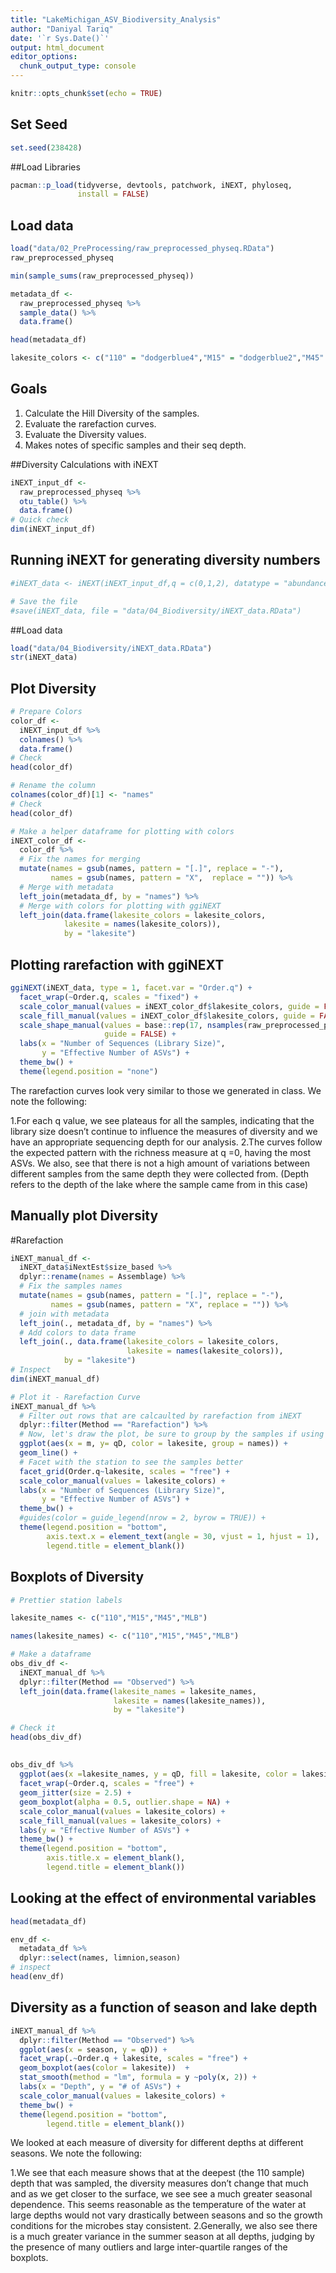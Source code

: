 ```yaml
---
title: "LakeMichigan_ASV_Biodiversity_Analysis"
author: "Daniyal Tariq"
date: '`r Sys.Date()`'
output: html_document
editor_options: 
  chunk_output_type: console
---
```


```r
knitr::opts_chunk$set(echo = TRUE)
```

## Set Seed

```r
set.seed(238428)
```

##Load Libraries

```r
pacman::p_load(tidyverse, devtools, patchwork, iNEXT, phyloseq,
               install = FALSE)
```

## Load data
```r

load("data/02_PreProcessing/raw_preprocessed_physeq.RData")
raw_preprocessed_physeq
```

```r
min(sample_sums(raw_preprocessed_physeq))

metadata_df <-
  raw_preprocessed_physeq %>%
  sample_data() %>%
  data.frame()

head(metadata_df)
```

```r
lakesite_colors <- c("110" = "dodgerblue4","M15" = "dodgerblue2","M45" = "#D9CC3C","MLB" = "#A0E0BA")
```


## Goals

1. Calculate the Hill Diversity of the samples.
2. Evaluate the rarefaction curves.
3. Evaluate the Diversity values.
4. Makes notes of specific samples and their seq depth.

##Diversity Calculations with iNEXT

```r
iNEXT_input_df <- 
  raw_preprocessed_physeq %>%
  otu_table() %>%
  data.frame()
# Quick check
dim(iNEXT_input_df)
```

## Running iNEXT for generating diversity numbers
```r
#iNEXT_data <- iNEXT(iNEXT_input_df,q = c(0,1,2), datatype = "abundance")

# Save the file
#save(iNEXT_data, file = "data/04_Biodiversity/iNEXT_data.RData")
```


##Load data
```r
load("data/04_Biodiversity/iNEXT_data.RData")
str(iNEXT_data)
```

## Plot Diversity
```r
# Prepare Colors 
color_df <- 
  iNEXT_input_df %>%
  colnames() %>%
  data.frame()
# Check
head(color_df)
```


```r
# Rename the column 
colnames(color_df)[1] <- "names"
# Check
head(color_df)
```

```r
# Make a helper dataframe for plotting with colors 
iNEXT_color_df <- 
  color_df %>%
  # Fix the names for merging
  mutate(names = gsub(names, pattern = "[.]", replace = "-"),
         names = gsub(names, pattern = "X",  replace = "")) %>%
  # Merge with metadata
  left_join(metadata_df, by = "names") %>%
  # Merge with colors for plotting with ggiNEXT
  left_join(data.frame(lakesite_colors = lakesite_colors,
            lakesite = names(lakesite_colors)),
            by = "lakesite")
```


## Plotting rarefaction with ggiNEXT
```r
ggiNEXT(iNEXT_data, type = 1, facet.var = "Order.q") + 
  facet_wrap(~Order.q, scales = "fixed") + 
  scale_color_manual(values = iNEXT_color_df$lakesite_colors, guide = FALSE) + 
  scale_fill_manual(values = iNEXT_color_df$lakesite_colors, guide = FALSE) + 
  scale_shape_manual(values = base::rep(17, nsamples(raw_preprocessed_physeq)),
                     guide = FALSE) +
  labs(x = "Number of Sequences (Library Size)", 
       y = "Effective Number of ASVs") + 
  theme_bw() + 
  theme(legend.position = "none") 
```

The rarefaction curves look very similar to those we generated in class. We note the following:

1.For each q value, we see plateaus for all the samples, indicating that the library size doesn't continue to influence the measures of diversity and we have an appropriate sequencing depth for our analysis. 
2.The curves follow the expected pattern with the richness measure at q =0, having the most ASVs. We also, see that there is not a high amount of variations between different samples from the same depth they were collected from. (Depth refers to the depth of the lake where the sample came from in this case)

## Manually plot Diversity

#Rarefaction

```r
iNEXT_manual_df <- 
  iNEXT_data$iNextEst$size_based %>%
  dplyr::rename(names = Assemblage) %>%
  # Fix the samples names 
  mutate(names = gsub(names, pattern = "[.]", replace = "-"),
         names = gsub(names, pattern = "X", replace = "")) %>%
  # join with metadata 
  left_join(., metadata_df, by = "names") %>%
  # Add colors to data frame
  left_join(., data.frame(lakesite_colors = lakesite_colors,
                          lakesite = names(lakesite_colors)),
            by = "lakesite") 
# Inspect 
dim(iNEXT_manual_df)
```


```r
# Plot it - Rarefaction Curve 
iNEXT_manual_df %>%
  # Filter out rows that are calcaulted by rarefaction from iNEXT
  dplyr::filter(Method == "Rarefaction") %>%
  # Now, let's draw the plot, be sure to group by the samples if using geom_line!
  ggplot(aes(x = m, y= qD, color = lakesite, group = names)) + 
  geom_line() + 
  # Facet with the station to see the samples better 
  facet_grid(Order.q~lakesite, scales = "free") + 
  scale_color_manual(values = lakesite_colors) + 
  labs(x = "Number of Sequences (Library Size)", 
       y = "Effective Number of ASVs") + 
  theme_bw() + 
  #guides(color = guide_legend(nrow = 2, byrow = TRUE)) + 
  theme(legend.position = "bottom",
        axis.text.x = element_text(angle = 30, vjust = 1, hjust = 1),
        legend.title = element_blank()) 
```


## Boxplots of Diversity
```r
# Prettier station labels 

lakesite_names <- c("110","M15","M45","MLB")

names(lakesite_names) <- c("110","M15","M45","MLB")

# Make a dataframe
obs_div_df <- 
  iNEXT_manual_df %>%
  dplyr::filter(Method == "Observed") %>%
  left_join(data.frame(lakesite_names = lakesite_names, 
                       lakesite = names(lakesite_names)), 
                       by = "lakesite")

# Check it 
head(obs_div_df)
```

## 
```r
obs_div_df %>%
  ggplot(aes(x =lakesite_names, y = qD, fill = lakesite, color = lakesite)) + 
  facet_wrap(~Order.q, scales = "free") + 
  geom_jitter(size = 2.5) + 
  geom_boxplot(alpha = 0.5, outlier.shape = NA) + 
  scale_color_manual(values = lakesite_colors) + 
  scale_fill_manual(values = lakesite_colors) + 
  labs(y = "Effective Number of ASVs") + 
  theme_bw() +
  theme(legend.position = "bottom",
        axis.title.x = element_blank(),
        legend.title = element_blank())
```

## Looking at the effect of environmental variables
```r
head(metadata_df)

env_df <- 
  metadata_df %>%
  dplyr::select(names, limnion,season)
# inspect
head(env_df)
```

## Diversity as a function of season and lake depth
```r
iNEXT_manual_df %>%
  dplyr::filter(Method == "Observed") %>%
  ggplot(aes(x = season, y = qD)) + 
  facet_wrap(.~Order.q + lakesite, scales = "free") + 
  geom_boxplot(aes(color = lakesite))  + 
  stat_smooth(method = "lm", formula = y ~poly(x, 2)) + 
  labs(x = "Depth", y = "# of ASVs") + 
  scale_color_manual(values = lakesite_colors) + 
  theme_bw() + 
  theme(legend.position = "bottom",
        legend.title = element_blank())

```

We looked at each measure of diversity for different depths at different seasons. We note the following:

1.We see that each measure shows that at the deepest (the 110 sample) depth that was sampled, the diversity measures don't change that much and as we get closer to the surface, we see see a much greater seasonal dependence. This seems reasonable as the temperature of the water at large depths would not vary drastically between seasons and so the growth conditions for the microbes stay consistent.
2.Generally, we also see there is a much greater variance in the summer season at all depths, judging by the presence of many outliers and large inter-quartile ranges of the boxplots. 

